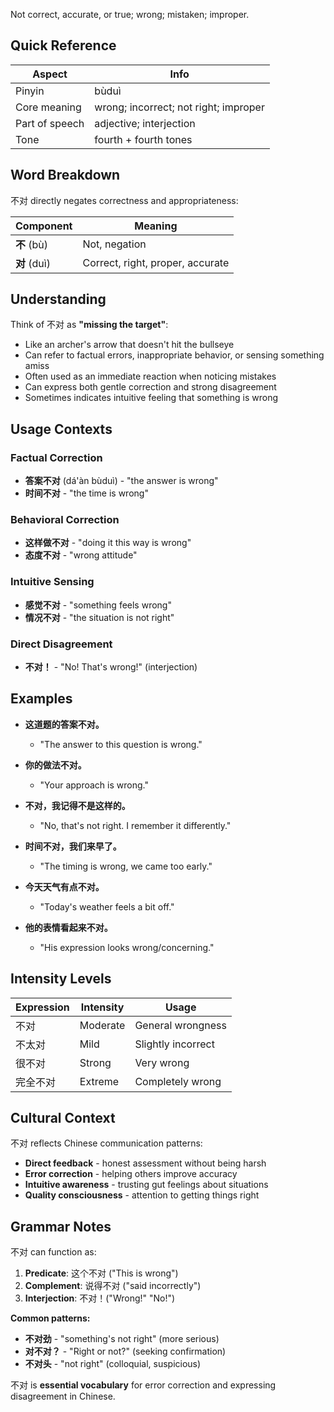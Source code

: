 Not correct, accurate, or true; wrong; mistaken; improper.

## Quick Reference

| Aspect         | Info                                  |
| -------------- | ------------------------------------- |
| Pinyin         | bùduì                                 |
| Core meaning   | wrong; incorrect; not right; improper |
| Part of speech | adjective; interjection               |
| Tone           | fourth + fourth tones                 |

## Word Breakdown

不对 directly negates correctness and appropriateness:

| Component    | Meaning                          |
| ------------ | -------------------------------- |
| **不** (bù)  | Not, negation                    |
| **对** (duì) | Correct, right, proper, accurate |

## Understanding

Think of 不对 as **"missing the target"**:

- Like an archer's arrow that doesn't hit the bullseye
- Can refer to factual errors, inappropriate behavior, or sensing something amiss
- Often used as an immediate reaction when noticing mistakes
- Can express both gentle correction and strong disagreement
- Sometimes indicates intuitive feeling that something is wrong

## Usage Contexts

### **Factual Correction**

- **答案不对** (dá'àn bùduì) - "the answer is wrong"
- **时间不对** - "the time is wrong"

### **Behavioral Correction**

- **这样做不对** - "doing it this way is wrong"
- **态度不对** - "wrong attitude"

### **Intuitive Sensing**

- **感觉不对** - "something feels wrong"
- **情况不对** - "the situation is not right"

### **Direct Disagreement**

- **不对！** - "No! That's wrong!" (interjection)

## Examples

- **这道题的答案不对。**
  - "The answer to this question is wrong."

- **你的做法不对。**
  - "Your approach is wrong."

- **不对，我记得不是这样的。**
  - "No, that's not right. I remember it differently."

- **时间不对，我们来早了。**
  - "The timing is wrong, we came too early."

- **今天天气有点不对。**
  - "Today's weather feels a bit off."

- **他的表情看起来不对。**
  - "His expression looks wrong/concerning."

## Intensity Levels

| Expression | Intensity | Usage              |
| ---------- | --------- | ------------------ |
| 不对       | Moderate  | General wrongness  |
| 不太对     | Mild      | Slightly incorrect |
| 很不对     | Strong    | Very wrong         |
| 完全不对   | Extreme   | Completely wrong   |

## Cultural Context

不对 reflects Chinese communication patterns:

- **Direct feedback** - honest assessment without being harsh
- **Error correction** - helping others improve accuracy
- **Intuitive awareness** - trusting gut feelings about situations
- **Quality consciousness** - attention to getting things right

## Grammar Notes

不对 can function as:

1. **Predicate**: 这个不对 ("This is wrong")
2. **Complement**: 说得不对 ("said incorrectly")
3. **Interjection**: 不对！("Wrong!" "No!")

**Common patterns:**

- **不对劲** - "something's not right" (more serious)
- **对不对？** - "Right or not?" (seeking confirmation)
- **不对头** - "not right" (colloquial, suspicious)

不对 is **essential vocabulary** for error correction and expressing disagreement in Chinese.
